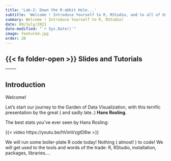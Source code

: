 ```yaml
---
title: 'Lab-2: Down the R-abbit Hole...'
subtitle: 'Welcome ! Introduce Yourself to R, RStudio, and to all of Us!'
summary: Welcome ! Introduce Yourself to R, RStudio!
date: 09/July/2021
date-modified: "`r Sys.Date()`"
image: featured.jpg
order: 20
---
```


## {{< fa folder-open >}} Slides and Tutorials

| <a href="/content/slides/r-slides/nature-of-data/index.qmd"> <i class="fa-solid fa-file-powerpoint fa-2x"></i></a>  | <a href="/content/labs/r-labs/installation/installation.qmd"> <i class="fa-solid fa-code fa-2xl"></i></a> |
|---------------------------------------------------------------------------------------------------------------------|-----------------------------------------------------------------------------------------------------------|

## Introduction

Welcome!

Let's start our journey to the Garden of Data Visualization, with this
terrific presentation by the great ( and sadly late..) **Hans Rosling**.

The best stats you've ever seen by Hans Rosling:

{{< video https://youtu.be/hVimVzgtD6w >}}

We will run some boiler-plate R code today! Nothing ( almost! ) to code!
We will get used to the tools and words of the trade: R, RStudio,
installation, packages, libraries....
